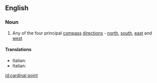 ==English==

===Noun===
{{en-noun|sg=[[cardinal]] [[point]]}}

# Any of the four principal [[compass]] [[direction]]s - [[north]], [[south]], [[east]] and [[west]]

====Translations====
{{trans-top|cardinal point}}
*Italian: {{t|it|punto cardinale|m}}
*Italian: {{t-|is|höfuðátt|f}}
{{trans-mid}}

{{trans-bottom}}

[[id:cardinal point]]